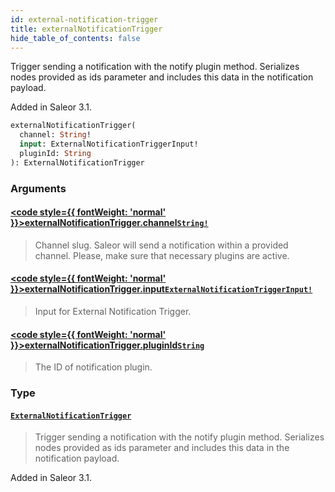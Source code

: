 ```yaml
---
id: external-notification-trigger
title: externalNotificationTrigger
hide_table_of_contents: false
---
```








Trigger sending a notification with the notify plugin method. Serializes nodes provided as ids parameter and includes this data in the notification payload.

Added in Saleor 3.1.

```graphql
externalNotificationTrigger(
  channel: String!
  input: ExternalNotificationTriggerInput!
  pluginId: String
): ExternalNotificationTrigger
```


### Arguments

#### [<code style={{ fontWeight: 'normal' }}>externalNotificationTrigger.<b>channel</b></code>](#)<Bullet />[`String!`](../../../developer/api-reference/scalars/string) <Badge class="secondary" text="non-null"/> <Badge class="secondary" text="scalar"/>
> Channel slug. Saleor will send a notification within a provided channel. Please, make sure that necessary plugins are active.
> 

#### [<code style={{ fontWeight: 'normal' }}>externalNotificationTrigger.<b>input</b></code>](#)<Bullet />[`ExternalNotificationTriggerInput!`](../../../developer/api-reference/inputs/external-notification-trigger-input) <Badge class="secondary" text="non-null"/> <Badge class="secondary" text="input"/>
> Input for External Notification Trigger.
> 

#### [<code style={{ fontWeight: 'normal' }}>externalNotificationTrigger.<b>pluginId</b></code>](#)<Bullet />[`String`](../../../developer/api-reference/scalars/string) <Badge class="secondary" text="scalar"/>
> The ID of notification plugin.
> 

### Type

#### [`ExternalNotificationTrigger`](../../../developer/api-reference/objects/external-notification-trigger) <Badge class="secondary" text="object"/>
> Trigger sending a notification with the notify plugin method. Serializes nodes provided as ids parameter and includes this data in the notification payload.

Added in Saleor 3.1.
> 






